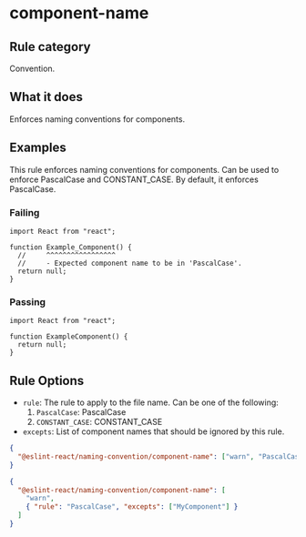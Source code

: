 # component-name

## Rule category

Convention.

## What it does

Enforces naming conventions for components.

## Examples

This rule enforces naming conventions for components. Can be used to enforce PascalCase and CONSTANT_CASE. By default, it enforces PascalCase.

### Failing

```tsx twoslash
import React from "react";

function Example_Component() {
  //     ^^^^^^^^^^^^^^^^^
  //     - Expected component name to be in 'PascalCase'.
  return null;
}
```

### Passing

```tsx twoslash
import React from "react";

function ExampleComponent() {
  return null;
}
```

## Rule Options

- `rule`: The rule to apply to the file name. Can be one of the following:
  1. `PascalCase`: PascalCase
  2. `CONSTANT_CASE`: CONSTANT_CASE
- `excepts`: List of component names that should be ignored by this rule.

```json
{
  "@eslint-react/naming-convention/component-name": ["warn", "PascalCase"]
}
```

```json
{
  "@eslint-react/naming-convention/component-name": [
    "warn",
    { "rule": "PascalCase", "excepts": ["MyComponent"] }
  ]
}
```
